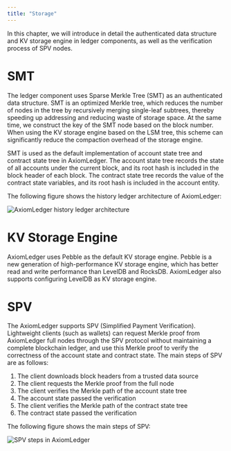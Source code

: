 ```yaml
---
title: "Storage"
---
```


In this chapter, we will introduce in detail the authenticated data structure and KV storage engine in ledger components, as well as the verification process of SPV nodes.

# SMT
The ledger component uses Sparse Merkle Tree (SMT) as an authenticated data structure. SMT is an optimized Merkle tree, which reduces the number of nodes in the tree by recursively merging single-leaf subtrees, thereby speeding up addressing and reducing waste of storage space. At the same time, we construct the key of the SMT node based on the block number. When using the KV storage engine based on the LSM tree, this scheme can significantly reduce the compaction overhead of the storage engine.

SMT is used as the default implementation of account state tree and contract state tree in AxiomLedger. The account state tree records the state of all accounts under the current block, and its root hash is included in the block header of each block. The contract state tree records the value of the contract state variables, and its root hash is included in the account entity.

The following figure shows the history ledger architecture of AxiomLedger:


![AxiomLedger history ledger architecture](../../images/system-design/smt-en.png)



# KV Storage Engine

AxiomLedger uses Pebble as the default KV storage engine. Pebble is a new generation of high-performance KV storage engine, which has better read and write performance than LevelDB and RocksDB. AxiomLedger also supports configuring LevelDB as KV storage engine.

# SPV

The AxiomLedger supports SPV (Simplified Payment Verification). Lightweight clients (such as wallets) can request Merkle proof from AxiomLedger full nodes through the SPV protocol without maintaining a complete blockchain ledger, and use this Merkle proof to verify the correctness of the account state and contract state. The main steps of SPV are as follows:
1. The client downloads block headers from a trusted data source
2. The client requests the Merkle proof from the full node
3. The client verifies the Merkle path of the account state tree
4. The account state passed the verification
5. The client verifies the Merkle path of the contract state tree
6. The contract state passed the verification

The following figure shows the main steps of SPV:

![SPV steps in AxiomLedger](../../images/system-design/spv-en.png)

